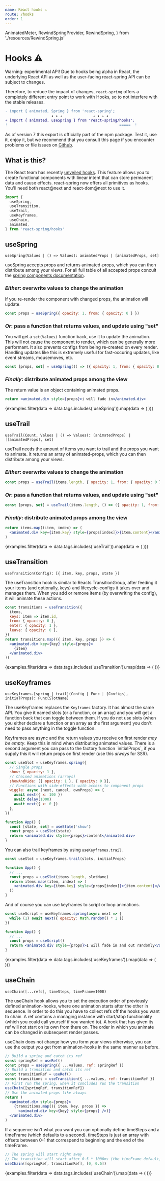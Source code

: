```yaml
---
name: React hooks ⚠️
route: /hooks
order: 1
---
```


  AnimatedMeter,
  RewindSpringProvider,
  RewindSpring,
} from './resources/RewindSpring.js'

# Hooks ⚠️

<p>
  <span className="highlight">Warning: experimental API!</span> Due to hooks being alpha in React, the underlying React API as well as the user-facing react-spring API can be subject to changes.
</p>

Therefore, to reduce the impact of changes, `react-spring` offers a completely different entry point to work with Hooks, so to not interfere with the stable releases.

```diff
- import { animated, Spring } from 'react-spring';
                     ↓ ↓ ↓              ↓ ↓ ↓ ↓
+ import { animated, useSpring } from 'react-spring/hooks';
!                                                   =====  !
```

As of version 7 this export is officially part of the npm package. Test it, use it, enjoy it, but we recommend that you consult this page if you encounter problems or file issues on [Github](https://github.com/drcmda/react-spring/issues).

## What is this?

<p>
  The React team has recently <a href="https://conf.reactjs.org">unveiled hooks</a>. This feature allows you to create functional components with linear intent that can store permanent data and cause effects. react-spring now offers all primitives as hooks. You'll need both react@next and react-dom@next to use it.
</p>

```jsx
import {
  useSpring,
  useTransition,
  useTrail,
  useKeyframes,
  useChain,
  animated,
} from 'react-spring/hooks'
```

## useSpring

 `useSpring(Values | () => Values): animatedProps | [animatedProps, set]`

<p>
 useSpring accepts props and returns animated-props, which you can then distribute among your views. For all full table of all accepted props concult the <a href="/spring">spring components documentation</a>.
</p>


<h3>
  <span className="highlight"><i>Either</i>: overwrite values</span> to change the animation
</h3>

If you re-render the component with changed props, the animation will update.

```jsx
const props = useSpring({ opacity: 1, from: { opacity: 0 } })
```

<h3>
  <span className="highlight"><i>Or</i>: pass a function</span> that returns values, and update using "set"
</h3>

You will get a `set(Values)` function back, use it to update the animation. This will not cause the component to render, which can be generally more performant. It also prevents configs from being re-created on every render. Handling updates like this is extremely useful for fast-occuring updates, like event streams, mousemoves, etc.

```jsx
const [props, set] = useSpring(() => ({ opacity: 1, from: { opacity: 0 } }))
```

<h3>
  <span className="highlight"><i>Finally</i>: distribute animated props</span> among the view
</h3>

The return value is an object containing animated props. 

```jsx
return <animated.div style={props}>i will fade in</animated.div>
```

<DemoGrid padding={0}>
  {examples.filter(data => data.tags.includes('useSpring')).map(data => (
    <Demo
      key={data.name}
      {...data}
      import={import('../examples/demos/' + data.name)}
    />
  ))}
</DemoGrid>

## useTrail

 `useTrail(Count, Values | () => Values): [animatedProps] | [[animatedProps], set]`

<p>
 useTrail needs the amount of items you want to trail and the props you want to animate. It returns an array of animated-props, which you can then distribute among your views.
</p>

<h3>
  <span className="highlight"><i>Either</i>: overwrite values</span> to change the animation
</h3>

```jsx
const props = useTrail(items.length, { opacity: 1, from: { opacity: 0 } })
```

<h3>
  <span className="highlight"><i>Or</i>: pass a function</span> that returns values, and update using "set"
</h3>

```jsx
const [props, set] = useTrail(items.length, () => ({ opacity: 1, from: { opacity: 0 } }))
```

<h3>
  <span className="highlight"><i>Finally</i>: distribute animated props</span> among the view
</h3>

```jsx
return items.map((item, index) => (
  <animated.div key={item.key} style={props[index]}>{item.content}</animated.div>
)
```

<DemoGrid padding={0}>
  {examples.filter(data => data.tags.includes('useTrail')).map(data => (
    <Demo
      key={data.name}
      {...data}
      import={import('../examples/demos/' + data.name)}
    />
  ))}
</DemoGrid>

## useTransition

 `useTransition(Config): [{ item, key, props, state }]`

The useTransition hook is similar to Reacts TransitionGroup, after feeding it your items (and optionally, keys) and lifecycle-configs it takes over and manages them. When you add or remove items (by overwriting the config), it will animate these actions.

```jsx
const transitions = useTransition({
  items,
  keys: item => item.id,
  from: { opacity: 0 },
  enter: { opacity: 1 },
  leave: { opacity: 0 },
})
return transitions.map(({ item, key, props }) => (
  <animated.div key={key} style={props}>
    {item}
  </animated.div>
))
```

<DemoGrid padding={0}>
  {examples.filter(data => data.tags.includes('useTransition')).map(data => (
    <Demo
      key={data.name}
      {...data}
      import={import('../examples/demos/' + data.name)}
    />
  ))}
</DemoGrid>

## useKeyframes

 `useKeyframes.[spring | trail](Config | Func | [Configs], initialProps): Func(SlotName)`

The useKeyframes replaces the `Keyframes` factory. It has almost the same API. You give it named slots (or a function, or an array) and you will get a function back that can toggle between them. If you do not use slots (when you either declare a function or an array as the first argument) you don't need to pass anything in the toggle function.

<p>
  <span className="highlight">Keyframes are async</span> and the return values you receive on first render <i>may be empty</i>. Keep this in mind when distributing animated values. There is a second argument you can pass to the factory function `initialProps`, if you supply this it will return props on first render (use this <i>always</i> for SSR). 
</p>

```jsx
const useSlot = useKeyframes.spring({
  // Single props
  show: { opacity: 1 },
  // Chained animations (arrays)
  showAndHide: [{ opacity: 1 }, { opacity: 0 }],
  // Functions with side-effects with access to component props
  wiggle: async (next, cancel, ownProps) => {
    await next({ x: 100 })
    await delay(1000)
    await next({ x: 0 })
  },
})

function App() {
  const [state, set] = useState('show')
  const props = useSlot(state)
  return <animated.div style={props}>content</animated.div>
}
```

You can also trail keyframes by using `useKeyframes.trail`.

```jsx
const useSlot = useKeyframes.trail(slots, initialProps)

function App() {
  // ...
  const props = useSlot(items.length, slotName)
  return items.map((item, index) => (
    <animated.div key={item.key} style={props[index]}>{item.content}</animated.div>
  ))
}
```

And of course you can use keyframes to script or loop animations.

```jsx
const useScript = useKeyframes.spring(async next => {
  while (1) await next({ opacity: Math.random() * 1 })
})

function App() {
  // ...
  const props = useScript()
  return <animated.div style={props}>I will fade in and out randomly</animated.div>
}
```

<DemoGrid padding={0}>
  {examples.filter(data => data.tags.includes('useKeyframes')).map(data => (
    <Demo
      key={data.name}
      {...data}
      import={import('../examples/demos/' + data.name)}
    />
  ))}
</DemoGrid>

## useChain

 `useChain([...refs], timeSteps, timeFrame=1000)`

The useChain hook allows you to set the execution order of previously defined animation-hooks, where one animation starts after the other in sequence. In order to do this you have to collect refs off the hooks you want to chain. A ref contains a managing instance with start/stop functionality (which you could call yourself if you wanted to). A hook that has given its ref will not start on its own from there on. The order in which you animate can be changed in subsequent render passes. 

useChain does not change how you form your views otherwise, you can use the output you get from animation-hooks in the same manner as before.


```jsx
// Build a spring and catch its ref
const springRef = useRef()
const props = useSpring({ ...values, ref: springRef })
// Build a transition and catch its ref
const transitionRef = useRef()
const transitions = useTransition({ ...values, ref: transitionRef })
// First run the spring, when it concludes run the transition
useChain([springRef, transitionRef])
// Use the animated props like always
return (
  <animated.div style={props}>
    {transitions.map(({ item, key, props }) =>
      <animated.div key={key} style={props} />)}
  </animated.div>
)
```

If a sequence isn't what you want you can optionally define timeSteps and a timeFrame (which defaults to a second). timeSteps is just an array with offsets between 0-1 that correspend to beginning and the end of the timeFrame.

```jsx
// The spring will start right away
// The transition will start after 0.5 * 1000ms (the timeFrame default) = 500ms
useChain([springRef, transitionRef], [0, 0.5])
```

<DemoGrid padding={0}>
  {examples.filter(data => data.tags.includes('useChain')).map(data => (
    <Demo
      key={data.name}
      {...data}
      import={import('../examples/demos/' + data.name)}
    />
  ))}
</DemoGrid>
